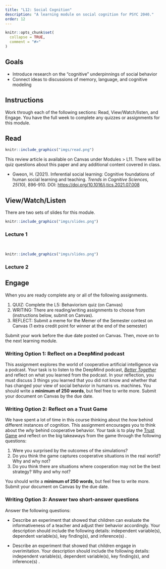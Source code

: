 ```yaml
---
title: "L12: Social Cognition"
description: "A learning module on social cognition for PSYC 2040."
order: 12
---
```


```r
knitr::opts_chunk$set(
  collapse = TRUE,
  comment = "#>"
)
```

## Goals

- Introduce research on the "cognitive" underpinnings of social behavior
- Connect ideas to discussions of memory, language, and cognitive modeling


## Instructions 

Work through each of the following sections: Read, View/Watch/listen, and Engage. You have the full week to complete any quizzes or assignments for this module.

## Read 

:::::{.card .border .border-2 .border-info .mb-3}
:::: {.grid .g-0}
::: {.g-col-3}
:::: {.card-body}

```r
knitr::include_graphics("imgs/read.png")
```

::::
:::

::: {.g-col-9}
:::: {.card-body}

This review article is available on Canvas under Modules > L11. There will be quiz questions about this paper and any additional content covered in class.

- Gweon, H. (2021). Inferential social learning: Cognitive foundations of human social learning and teaching. *Trends in Cognitive Sciences*, *25*(10), 896-910. DOI: [https://doi.org/10.1016/j.tics.2021.07.008](https://doi.org/10.1016/j.tics.2021.07.008)

::::
:::
::::
:::::


## View/Watch/Listen {.mt-5}

There are two sets of slides for this module.

:::::{.card .border .border-2 .border-info .mb-3}
:::: {.grid .g-0}
::: {.g-col-3}
:::: {.card-body}

```r
knitr::include_graphics("imgs/slides.png")
```

::::
:::

::: {.g-col-9}
:::: {.card-body}
### Lecture 1
<br>
<!--
<a class="btn btn-outline-info" href="https://teaching-me.github.io/cognition/slides/L11_social_cognition_1.pdf" role="button">Slides</a>

!-->
::::
:::
::::
:::::

:::::{.card .border .border-2 .border-info .mb-3}
:::: {.grid .g-0}
::: {.g-col-3}
:::: {.card-body}

```r
knitr::include_graphics("imgs/slides.png")
```



::::
:::

::: {.g-col-9}
:::: {.card-body}
### Lecture 2
<!--
<a class="btn btn-outline-info" href="https://teaching-me.github.io/cognition/slides/L11_social_cognition_2.pdf" role="button">Slides</a>
!-->

::::
:::
::::
:::::


## Engage {.mt-5}

When you are ready complete any or all of the following assignments.

1. QUIZ: Complete the L5: Behaviorism quiz (on Canvas)
2. WRITING: There are reading/writing assignments to choose from (instructions below, submit on Canvas).
3. REFLECT: Submit a meme for the Memer of the Semester contest on Canvas (1 extra credit point for winner at the end of the semester)

Submit your work before the due date posted on Canvas. Then, move on to the next learning module.

### Writing Option 1: Reflect on a DeepMind podcast 

This assignment explores the world of cooperative artificial intelligence via a podcast. Your task is to listen to the DeepMind podcast, [*Better Together*](https://www.youtube.com/watch?v=j9IOXa-iXKY) and reflect on what you learned from the podcast. In your reflection, you must discuss 3 things you learned that you did not know and whether that has changed your view of social behavior in humans vs. machines. You should write a **minimum of 250 words**, but feel free to write more. Submit your document on Canvas by the due date.

### Writing Option 2: Reflect on a Trust Game 

We have spent a lot of time in this course thinking about the *how* behind different instances of cognition. This assignment encourages you to think about the *why* behind cooperative behavior. Your task is to play the [Trust Game](https://ncase.me/trust/) and reflect on the big takeaways from the game through the following questions:

1. Were you surprised by the outcomes of the simulations?
2. Do you think the game captures cooperative situations in the real world? Why and why not?
3. Do you think there are situations where cooperation may not be the best strategy? Why and why not?

You should write a **minimum of 250 words**, but feel free to write more. Submit your document on Canvas by the due date.

### Writing Option 3: Answer two short-answer questions 

Answer the following questions:

- Describe an experiment that showed that children can evaluate the informativeness of a teacher and adjust their behavior accordingly. Your description should include the following details: independent variable(s), dependent variable(s), key finding(s), and inference(s) .

- Describe an experiment that showed that children engage in overimitation. Your description should include the following details: independent variable(s), dependent variable(s), key finding(s), and inference(s) .
